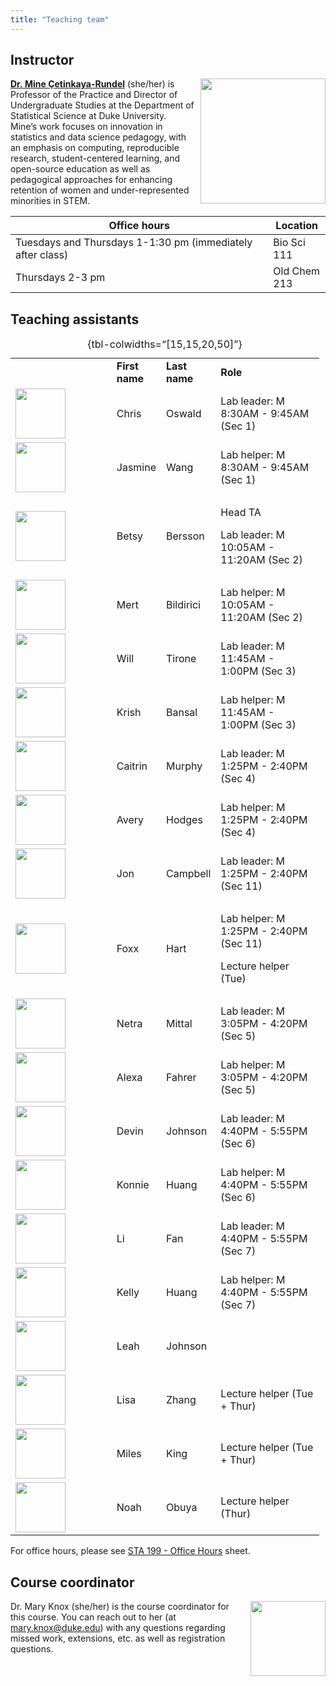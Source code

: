 ```yaml
---
title: "Teaching team"
---
```


## Instructor

![](img/team/mine.png){style="float:right;padding: 0 0 0 10px;" fig-alt="Headshot of Dr. Mine Çetinkaya-Rundel" width="200"}

[**Dr. Mine Çetinkaya-Rundel**](http://mine-cr.com/) (she/her) is Professor of the Practice and Director of Undergraduate Studies at the Department of Statistical Science at Duke University. Mine's work focuses on innovation in statistics and data science pedagogy, with an emphasis on computing, reproducible research, student-centered learning, and open-source education as well as pedagogical approaches for enhancing retention of women and under-represented minorities in STEM.

| Office hours                                               | Location     |
|------------------------------------------------------------|--------------|
| Tuesdays and Thursdays 1-1:30 pm (immediately after class) | Bio Sci 111  |
| Thursdays 2-3 pm                                           | Old Chem 213 |

## Teaching assistants

+---------------------------------------+----------------+---------------+-----------------------------------------+
|                                       | **First name** | **Last name** | **Role**                                |
+---------------------------------------+----------------+---------------+-----------------------------------------+
| ![](img/team/chris.png){width="80"}   | Chris          | Oswald        | Lab leader: M 8:30AM - 9:45AM (Sec 1)   |
+---------------------------------------+----------------+---------------+-----------------------------------------+
| ![](img/team/jasmine.png){width="80"} | Jasmine        | Wang          | Lab helper: M 8:30AM - 9:45AM (Sec 1)   |
+---------------------------------------+----------------+---------------+-----------------------------------------+
| ![](img/team/betsy.png){width="80"}   | Betsy          | Bersson       | Head TA                                 |
|                                       |                |               |                                         |
|                                       |                |               | Lab leader: M 10:05AM - 11:20AM (Sec 2) |
+---------------------------------------+----------------+---------------+-----------------------------------------+
| ![](img/team/mert.png){width="80"}    | Mert           | Bildirici     | Lab helper: M 10:05AM - 11:20AM (Sec 2) |
+---------------------------------------+----------------+---------------+-----------------------------------------+
| ![](img/team/will.png){width="80"}    | Will           | Tirone        | Lab leader: M 11:45AM - 1:00PM (Sec 3)  |
+---------------------------------------+----------------+---------------+-----------------------------------------+
| ![](img/team/krish.png){width="80"}   | Krish          | Bansal        | Lab helper: M 11:45AM - 1:00PM (Sec 3)  |
+---------------------------------------+----------------+---------------+-----------------------------------------+
| ![](img/team/caitrin.png){width="80"} | Caitrin        | Murphy        | Lab leader: M 1:25PM - 2:40PM (Sec 4)   |
+---------------------------------------+----------------+---------------+-----------------------------------------+
| ![](img/team/avery.png){width="80"}   | Avery          | Hodges        | Lab helper: M 1:25PM - 2:40PM (Sec 4)   |
+---------------------------------------+----------------+---------------+-----------------------------------------+
| ![](img/team/jon.png){width="80"}     | Jon            | Campbell      | Lab leader: M 1:25PM - 2:40PM (Sec 11)  |
+---------------------------------------+----------------+---------------+-----------------------------------------+
| ![](img/team/foxx.png){width="80"}    | Foxx           | Hart          | Lab helper: M 1:25PM - 2:40PM (Sec 11)  |
|                                       |                |               |                                         |
|                                       |                |               | Lecture helper (Tue)                    |
+---------------------------------------+----------------+---------------+-----------------------------------------+
| ![](img/team/netra.png){width="80"}   | Netra          | Mittal        | Lab leader: M 3:05PM - 4:20PM (Sec 5)   |
+---------------------------------------+----------------+---------------+-----------------------------------------+
| ![](img/team/alexa.png){width="80"}   | Alexa          | Fahrer        | Lab helper: M 3:05PM - 4:20PM (Sec 5)   |
+---------------------------------------+----------------+---------------+-----------------------------------------+
| ![](img/team/devin.png){width="80"}   | Devin          | Johnson       | Lab leader: M 4:40PM - 5:55PM (Sec 6)   |
+---------------------------------------+----------------+---------------+-----------------------------------------+
| ![](img/team/konnie.png){width="80"}  | Konnie         | Huang         | Lab helper: M 4:40PM - 5:55PM (Sec 6)   |
+---------------------------------------+----------------+---------------+-----------------------------------------+
| ![](img/team/li.png){width="80"}      | Li             | Fan           | Lab leader: M 4:40PM - 5:55PM (Sec 7)   |
+---------------------------------------+----------------+---------------+-----------------------------------------+
| ![](img/team/kelly.png){width="80"}   | Kelly          | Huang         | Lab helper: M 4:40PM - 5:55PM (Sec 7)   |
+---------------------------------------+----------------+---------------+-----------------------------------------+
| ![](img/team/leah.png){width="80"}    | Leah           | Johnson       |                                         |
+---------------------------------------+----------------+---------------+-----------------------------------------+
| ![](img/team/lisa.png){width="80"}    | Lisa           | Zhang         | Lecture helper (Tue + Thur)             |
+---------------------------------------+----------------+---------------+-----------------------------------------+
| ![](img/team/miles.png){width="80"}   | Miles          | King          | Lecture helper (Tue + Thur)             |
+---------------------------------------+----------------+---------------+-----------------------------------------+
| ![](img/team/noah.png){width="80"}    | Noah           | Obuya         | Lecture helper (Thur)                   |
+---------------------------------------+----------------+---------------+-----------------------------------------+

: {tbl-colwidths="\[15,15,20,50\]"}

For office hours, please see [STA 199 - Office Hours](https://docs.google.com/spreadsheets/d/1Mw69d1Ro-_G1Y8x7FH1wqCI04bxLpVOJ7gp8QSFGJBU/edit?usp=sharing) sheet.

## Course coordinator

![](img/team/mary.png){style="float:right;padding: 0 0 0 10px;" fig-alt="Headshot of Dr. Mary Knox" width="120"}

Dr. Mary Knox (she/her) is the course coordinator for this course. You can reach out to her (at [mary.knox\@duke.edu](mailto:mary.knox@duke.edu)) with any questions regarding missed work, extensions, etc. as well as registration questions.
